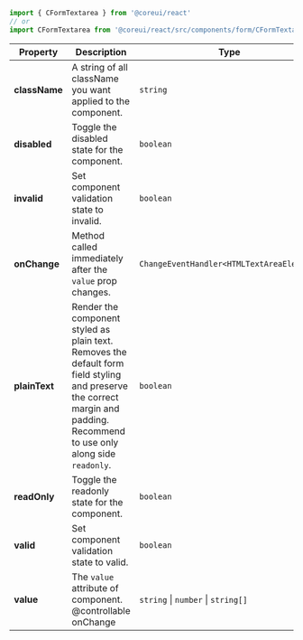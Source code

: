
```jsx
import { CFormTextarea } from '@coreui/react'
// or
import CFormTextarea from '@coreui/react/src/components/form/CFormTextarea'
```

| Property | Description | Type | Default |
| --- | --- | --- | --- |
| **className** | A string of all className you want applied to the component. | `string` | - |
| **disabled** | Toggle the disabled state for the component. | `boolean` | - |
| **invalid** | Set component validation state to invalid. | `boolean` | - |
| **onChange** | Method called immediately after the `value` prop changes. | `ChangeEventHandler<HTMLTextAreaElement>` | - |
| **plainText** | Render the component styled as plain text. Removes the default form field styling and preserve the correct margin and padding. Recommend to use only along side `readonly`. | `boolean` | - |
| **readOnly** | Toggle the readonly state for the component. | `boolean` | - |
| **valid** | Set component validation state to valid. | `boolean` | - |
| **value** | The `value` attribute of component.<br/>@controllable onChange | `string` \| `number` \| `string[]` | - |
